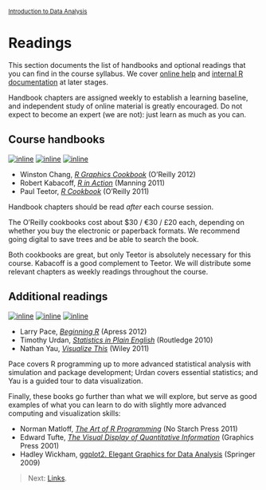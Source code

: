 <style>@import url(style.css);</style>
<small>[Introduction to Data Analysis](index.html)</small>

# Readings

This section documents the list of handbooks and optional readings that you can find in the course syllabus. We cover [online help](03_links.html) and [internal R documentation](13_help.html) at later stages.

Handbook chapters are assigned weekly to establish a learning baseline, and independent study of online material is greatly encouraged. Do not expect to become an expert (we are not): just learn as much as you can.

## Course handbooks

[![inline](images/book-chang.gif)](http://shop.oreilly.com/product/0636920023135.do) [![inline](images/book-kabacoff.jpg)](http://www.manning.com/kabacoff/) [![inline](images/book-teetor.gif)](http://shop.oreilly.com/product/9780596809164.do)

- Winston Chang, *[R Graphics Cookbook](http://shop.oreilly.com/product/0636920023135.do)* (O'Reilly 2012)
- Robert Kabacoff, *[R in Action](http://www.manning.com/kabacoff/)* (Manning 2011)
- Paul Teetor, *[R Cookbook](http://shop.oreilly.com/product/9780596809164.do)* (O'Reilly 2011)

Handbook chapters should be read *after* each course session.

The O'Reilly cookbooks cost about $30 / €30 / £20 each, depending on whether you buy the electronic or paperback formats. We recommend going digital to save trees and be able to search the book.

Both cookbooks are great, but only Teetor is absolutely necessary for this course. Kabacoff is a good complement to Teetor. We will distribute some relevant chapters as weekly readings throughout the course.

## Additional readings

[![inline](images/book-pace.jpg)](http://www.apress.com/9781430245544) [![inline](images/book-urdan.jpg)](http://www.routledge.com/books/details/9780415872911/) [![inline](images/book-yau.png)](http://book.flowingdata.com/)

- Larry Pace, *[Beginning R](http://www.apress.com/9781430245544)* (Apress 2012)
- Timothy Urdan, *[Statistics in Plain English](http://www.routledge.com/books/details/9780415872911/)* (Routledge 2010)
- Nathan Yau, *[Visualize This](http://book.flowingdata.com/)* (Wiley 2011)

Pace covers R programming up to more advanced statistical analysis with simulation and package development; Urdan covers essential statistics; and Yau is a guided tour to data visualization.

Finally, these books go further than what we will explore, but serve as good examples of what you can learn to do with slightly more advanced computing and visualization skills:

- Norman Matloff, *[The Art of R Programming](http://nostarch.com/artofr.htm)* (No Starch Press 2011)
- Edward Tufte, *[The Visual Display of Quantitative Information](http://www.edwardtufte.com/tufte/books_vdqi)* (Graphics Press 2001)
- Hadley Wickham, [ggplot2. Elegant Graphics for Data Analysis](http://ggplot2.org/book/) (Springer 2009)

> Next: [Links](03_links.html).
